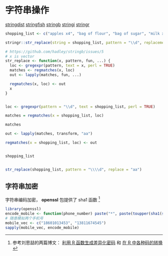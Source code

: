 # 字符串操作 {#chap-string-operations}

[stringdist](https://github.com/markvanderloo/stringdist)
[stringfish](https://github.com/traversc/stringfish)
[stringb](https://github.com/hadley/stringb)
[stringi](https://github.com/gagolews/stringi)
[stringr](https://github.com/tidyverse/stringr)

```r
shopping_list <- c("apples x4", "bag of flour", "bag of sugar", "milk x2")

stringr::str_replace(string = shopping_list, pattern = "\\d", replacement = "aa")
```


```r
# https://github.com/hadley/stringb/issues/5
# x is vector
str_replace <- function(x, pattern, fun, ...) {
  loc <- gregexpr(pattern, text = x, perl = TRUE)
  matches <- regmatches(x, loc)
  out <- lapply(matches, fun, ...)

  regmatches(x, loc) <- out
  x
}


loc <- gregexpr(pattern = "\\d", text = shopping_list, perl = TRUE)

matches = regmatches(x = shopping_list, loc)

matches

out <- lapply(matches, transform, "aa")

regmatches(x = shopping_list, loc) <- out


shopping_list


str_replace(shopping_list, pattern = "\\\\d", replace = "aa")
```


## 字符串加密 {#sec-encode-string}

字符串编码加密， **openssl** 包提供了 sha1 函数 [^encode]

```r
library(openssl)
encode_mobile <- function(phone_number) paste("*", paste(toupper(sha1(sha1(charToRaw(paste(phone_number, "$1$mobile$", sep = ""))))), collapse = ""), sep = "")
# 随意模拟两个手机号
mobile_vec <- c("18601013453", "13811674545")
sapply(mobile_vec, encode_mobile)
```

[^encode]: 参考刘思喆的两篇博文： [利用 R 函数生成差异化密码](http://bjt.name/2019/09/28/secure-hash.html) 和 [在 R 中各种码的转换](http://bjt.name/2019/10/21/url-handle.html)
